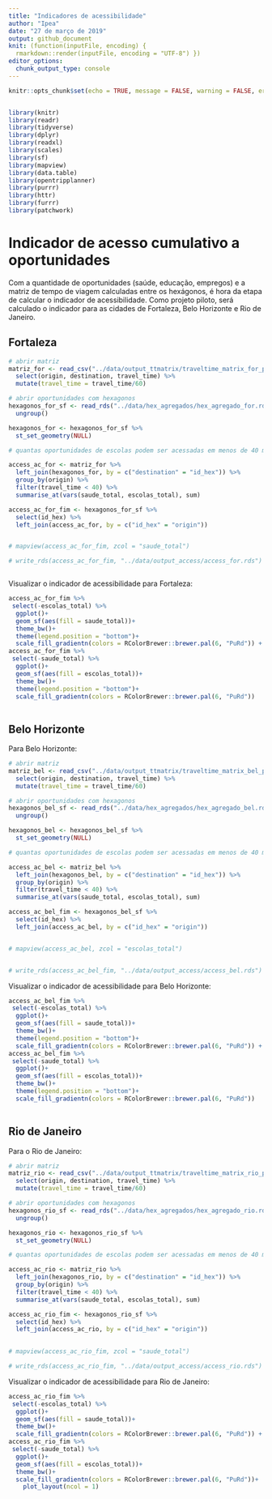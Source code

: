 ```yaml
---
title: "Indicadores de acessibilidade"
author: "Ipea"
date: "27 de março de 2019"
output: github_document
knit: (function(inputFile, encoding) {
  rmarkdown::render(inputFile, encoding = "UTF-8") })
editor_options: 
  chunk_output_type: console
---
```


```r
knitr::opts_chunk$set(echo = TRUE, message = FALSE, warning = FALSE, error = FALSE, eval = TRUE)


library(knitr)
library(readr)
library(tidyverse)
library(dplyr)
library(readxl)
library(scales)
library(sf)
library(mapview)
library(data.table)
library(opentripplanner)
library(purrr)
library(httr)
library(furrr)
library(patchwork)

```

# Indicador de acesso cumulativo a oportunidades

Com a quantidade de oportunidades (saúde, educação, empregos) e a matriz de tempo de viagem calculadas entre os hexágonos, é hora da etapa de calcular o indicador de acessibilidade. Como projeto piloto, será calculado o indicador para as cidades de Fortaleza, Belo Horizonte e Rio de Janeiro.

## Fortaleza

```r

# abrir matriz
matriz_for <- read_csv("../data/output_ttmatrix/traveltime_matrix_for_python.csv") %>%
  select(origin, destination, travel_time) %>%
  mutate(travel_time = travel_time/60)

# abrir oportunidades com hexagonos
hexagonos_for_sf <- read_rds("../data/hex_agregados/hex_agregado_for.rds") %>%
  ungroup()

hexagonos_for <- hexagonos_for_sf %>%
  st_set_geometry(NULL)

# quantas oportunidades de escolas podem ser acessadas em menos de 40 minutos?

access_ac_for <- matriz_for %>%
  left_join(hexagonos_for, by = c("destination" = "id_hex")) %>%
  group_by(origin) %>%
  filter(travel_time < 40) %>%
  summarise_at(vars(saude_total, escolas_total), sum)

access_ac_for_fim <- hexagonos_for_sf %>%
  select(id_hex) %>%
  left_join(access_ac_for, by = c("id_hex" = "origin"))


# mapview(access_ac_for_fim, zcol = "saude_total")

# write_rds(access_ac_for_fim, "../data/output_access/access_for.rds")



```

Visualizar o indicador de acessibilidade para Fortaleza:

```r

access_ac_for_fim %>%
 select(-escolas_total) %>%
  ggplot()+
  geom_sf(aes(fill = saude_total))+
  theme_bw()+
  theme(legend.position = "bottom")+
  scale_fill_gradientn(colors = RColorBrewer::brewer.pal(6, "PuRd")) +
access_ac_for_fim %>%
 select(-saude_total) %>%
  ggplot()+
  geom_sf(aes(fill = escolas_total))+
  theme_bw()+
  theme(legend.position = "bottom")+
  scale_fill_gradientn(colors = RColorBrewer::brewer.pal(6, "PuRd"))
  

```

## Belo Horizonte

Para Belo Horizonte:

```r

# abrir matriz
matriz_bel <- read_csv("../data/output_ttmatrix/traveltime_matrix_bel_python.csv") %>%
  select(origin, destination, travel_time) %>%
  mutate(travel_time = travel_time/60)

# abrir oportunidades com hexagonos
hexagonos_bel_sf <- read_rds("../data/hex_agregados/hex_agregado_bel.rds") %>%
  ungroup()

hexagonos_bel <- hexagonos_bel_sf %>%
  st_set_geometry(NULL)

# quantas oportunidades de escolas podem ser acessadas em menos de 40 minutos?

access_ac_bel <- matriz_bel %>%
  left_join(hexagonos_bel, by = c("destination" = "id_hex")) %>%
  group_by(origin) %>%
  filter(travel_time < 40) %>%
  summarise_at(vars(saude_total, escolas_total), sum)

access_ac_bel_fim <- hexagonos_bel_sf %>%
  select(id_hex) %>%
  left_join(access_ac_bel, by = c("id_hex" = "origin"))


# mapview(access_ac_bel, zcol = "escolas_total")


# write_rds(access_ac_bel_fim, "../data/output_access/access_bel.rds")

```

Visualizar o indicador de acessibilidade para Belo Horizonte:

```r

access_ac_bel_fim %>%
 select(-escolas_total) %>%
  ggplot()+
  geom_sf(aes(fill = saude_total))+
  theme_bw()+
  theme(legend.position = "bottom")+
  scale_fill_gradientn(colors = RColorBrewer::brewer.pal(6, "PuRd")) +
access_ac_bel_fim %>%
 select(-saude_total) %>%
  ggplot()+
  geom_sf(aes(fill = escolas_total))+
  theme_bw()+
  theme(legend.position = "bottom")+
  scale_fill_gradientn(colors = RColorBrewer::brewer.pal(6, "PuRd"))
  

```

## Rio de Janeiro

Para o Rio de Janeiro:

```r

# abrir matriz
matriz_rio <- read_csv("../data/output_ttmatrix/traveltime_matrix_rio_python.csv") %>%
  select(origin, destination, travel_time) %>%
  mutate(travel_time = travel_time/60)

# abrir oportunidades com hexagonos
hexagonos_rio_sf <- read_rds("../data/hex_agregados/hex_agregado_rio.rds") %>%
  ungroup()

hexagonos_rio <- hexagonos_rio_sf %>%
  st_set_geometry(NULL)

# quantas oportunidades de escolas podem ser acessadas em menos de 40 minutos?

access_ac_rio <- matriz_rio %>%
  left_join(hexagonos_rio, by = c("destination" = "id_hex")) %>%
  group_by(origin) %>%
  filter(travel_time < 40) %>%
  summarise_at(vars(saude_total, escolas_total), sum)

access_ac_rio_fim <- hexagonos_rio_sf %>%
  select(id_hex) %>%
  left_join(access_ac_rio, by = c("id_hex" = "origin"))
  

# mapview(access_ac_rio_fim, zcol = "saude_total")

# write_rds(access_ac_rio_fim, "../data/output_access/access_rio.rds")

```

Visualizar o indicador de acessibilidade para Rio de Janeiro:

```r

access_ac_rio_fim %>%
 select(-escolas_total) %>%
  ggplot()+
  geom_sf(aes(fill = saude_total))+
  theme_bw()+
  scale_fill_gradientn(colors = RColorBrewer::brewer.pal(6, "PuRd")) +
access_ac_rio_fim %>%
 select(-saude_total) %>%
  ggplot()+
  geom_sf(aes(fill = escolas_total))+
  theme_bw()+
  scale_fill_gradientn(colors = RColorBrewer::brewer.pal(6, "PuRd"))+
    plot_layout(ncol = 1)
  

```